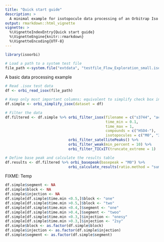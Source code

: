 ```yaml
---
title: "Quick start guide"
description: >
  A minimal example for isotopocule data processing of an Orbitrap Iso file (.isox).
output: rmarkdown::html_vignette
vignette: >
  %\VignetteIndexEntry{Quick start guide}
  %\VignetteEngine{knitr::rmarkdown}
  %\VignetteEncoding{UTF-8}
---
```


```r
library(isoorbi)

# Load a path to a system test file
file_path <-system.file("extdata", "testfile_Flow_Exploration_small.isox", package = "isoorbi")
```

A basic data processing example
```r
# Read .isox test data
df <- orbi_read_isox(file_path) 

# Keep only most important columns; equivalent to simplify check box in IsoX
df.simple <- orbi_simplify_isox(dataset = df)

# Filter the data
df.filtered <- df.simple %>% orbi_filter_isox(filename = c("s3744", "ac6"),
                                              time_min = 0.1, 
                                              time_max = 1, 
                                              compounds = c("HSO4-"),
                                              isotopocules = c("M0", "34S", "33S", "17O", "18O"))%>% 
                             orbi_filter_satellitePeaks() %>% 
                             orbi_filter_weak(min_percent = 10) %>% 
                             orbi_filter_TICxIT(truncate_extreme = 1)

# Define base peak and calculate the results table
df.results <- df.filtered %>% orbi_basepeak(basepeak = "M0") %>% 
                             orbi_calculate_results(ratio.method = "sum")

```


FIXME: Temp
```r

df.simple$segment <- NA
df.simple$block <- NA
df.simple$injection <- NA
df.simple[df.simple$time.min <0.5,]$block <- "one"
df.simple[df.simple$time.min >0.5,]$block <- "two"
df.simple[df.simple$time.min <0.4,]$segment <- "one"
df.simple[df.simple$time.min >0.4,]$segment <- "twoo"
df.simple[df.simple$time.min <0.3,]$injection <- "onesy"
df.simple[df.simple$time.min >0.3,]$injection <- "2sy"
df.simple$block <- as.factor(df.simple$block)
df.simple$injection <- as.factor(df.simple$injection)
df.simple$segment <- as.factor(df.simple$segment)

```

